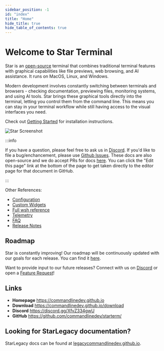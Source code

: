 ```yaml
---
sidebar_position: -1
id: "index"
title: "Home"
hide_title: true
hide_table_of_contents: true
---
```



# Welcome to Star Terminal

Star is an [open-source](https://github.com/commandlinedev/starterm) terminal that combines traditional terminal features with graphical capabilities like file previews, web browsing, and AI assistance. It runs on MacOS, Linux, and Windows.

Modern development involves constantly switching between terminals and browsers - checking documentation, previewing files, monitoring systems, and using AI tools. Star brings these graphical tools directly into the terminal, letting you control them from the command line. This means you can stay in your terminal workflow while still having access to the visual interfaces you need.

Check out [Getting Started](./gettingstarted) for installation instructions.

![Star Screenshot](./img/star-screenshot.webp)

<CardGroup>
  <Card
    href="./customization"
    icon="fa-paintbrush"
    title="Customization"
    description="Set up tabs and terminals to match your workflow needs."
  />
  <Card
    href="./keybindings"
    icon="fa-keyboard"
    title="Key Bindings"
    description="Boost efficiency with keyboard shortcuts for faster navigation."
  />
  <Card
    href="./layout"
    icon="fa-grid-2"
    title="Layout"
    description="Organize your workspace using our layout system."
  />
  <Card
    href="./connections"
    icon="fa-network-wired"
    title="Remote Connections"
    description="Quickly SSH or connect to remote machines in one step."
  />
  <Card
    href="./widgets"
    icon="fa-rocket"
    title="Widgets"
    description="Explore built-in tools to extend your terminal’s functionality."
  />
  <Card
    href="./wsh"
    icon="fa-rectangle-terminal"
    title="wsh Command"
    description="Control Star and launch widgets directly from the command line."
  />
</CardGroup>

<div style={{ marginBottom: 30 }} />

:::info

If you have a question, please feel free to ask us in [Discord](https://discord.gg/XfvZ334gwU). If you'd like to file a bug/enchancement, please use [Github Issues](https://github.com/commandlinedev/starterm/issues). These docs are also open-source and we do accept PRs for docs [here](https://github.com/commandlinedev/starterm/blob/main/docs). You can click the "Edit this page" link at the bottom of the page to get taken directly to the editor page for that document in GitHub.

:::

<div className="reference-links">

Other References:

- [Configuration](./config)
- [Custom Widgets](./customwidgets)
- [Full wsh reference](./wsh-reference)
- [Telemetry](./telemetry)
- [FAQ](./faq)
- [Release Notes](./releasenotes)

</div>

## Roadmap

Star is constantly improving! Our roadmap will be continuously updated with our goals for each release. You can find it [here](https://github.com/commandlinedev/starterm/blob/main/ROADMAP.md).

Want to provide input to our future releases? Connect with us on [Discord](https://discord.gg/XfvZ334gwU) or open a [Feature Request](https://github.com/commandlinedev/starterm/issues/new/choose)!

## Links

- **Homepage** https://commandlinedev.github.io
- **Download** https://commandlinedev.github.io/download
- **Discord** https://discord.gg/XfvZ334gwU
- **GitHub** https://github.com/commandlinedev/starterm/

## Looking for StarLegacy documentation?

StarLegacy docs can be found at [legacycommandlinedev.github.io](https://legacycommandlinedev.github.io).
